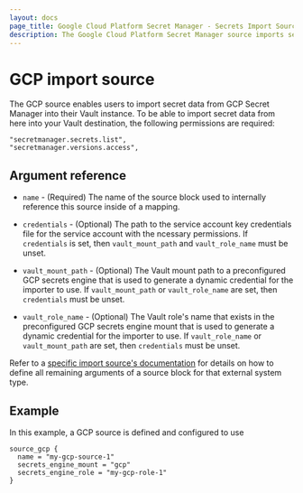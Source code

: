 ```yaml
---
layout: docs
page_title: Google Cloud Platform Secret Manager - Secrets Import Source
description: The Google Cloud Platform Secret Manager source imports secrets from GCP to Vault.
---
```


# GCP import source

The GCP source enables users to import secret data from GCP Secret Manager into their Vault instance. To be able
to import secret data from here into your Vault destination, the following permissions are required:

```shell-session
"secretmanager.secrets.list",
"secretmanager.versions.access",
```

## Argument reference

* `name` - (Required) The name of the source block used to internally reference this source inside of a mapping.

* `credentials` - (Optional) The path to the service account key credentials file for the service account with the ncessary
permissions. If `credentials` is set, then `vault_mount_path` and `vault_role_name` must be unset.

* `vault_mount_path` - (Optional) The Vault mount path to a preconfigured GCP secrets engine that is used to generate a
dynamic credential for the importer to use. If `vault_mount_path` or `vault_role_name` are set, then `credentials` must be unset.

* `vault_role_name` - (Optional) The Vault role's name that exists in the preconfigured GCP secrets engine mount that is
used to generate a dynamic credential for the importer to use. If `vault_role_name` or `vault_mount_path` are set, then
`credentials` must be unset.

Refer to a [specific import source's documentation](#sources) for details on how to define all remaining arguments of a source
block for that external system type.

## Example

In this example, a GCP source is defined and configured to use 

```hcl
source_gcp {
  name = "my-gcp-source-1"
  secrets_engine_mount = "gcp"
  secrets_engine_role = "my-gcp-role-1"
}
```
